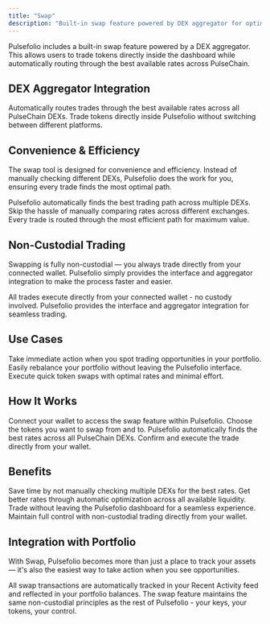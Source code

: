 ```yaml
---
title: "Swap"
description: "Built-in swap feature powered by DEX aggregator for optimal token trading directly within Pulsefolio"
---
```



Pulsefolio includes a built-in swap feature powered by a DEX aggregator. This allows users to trade tokens directly inside the dashboard while automatically routing through the best available rates across PulseChain.

## DEX Aggregator Integration

<Columns cols={2}>
  <Card
    title="Best Rate Routing"
    icon="route"
  >
    Automatically routes trades through the best available rates across all PulseChain DEXs.
  </Card>
  <Card
    title="Single Interface"
    icon="window-maximize"
  >
    Trade tokens directly inside Pulsefolio without switching between different platforms.
  </Card>
</Columns>

## Convenience & Efficiency

The swap tool is designed for convenience and efficiency. Instead of manually checking different DEXs, Pulsefolio does the work for you, ensuring every trade finds the most optimal path.

<Columns cols={3}>
  <Card
    title="Automatic Optimization"
    icon="wand-magic-sparkles"
  >
    Pulsefolio automatically finds the best trading path across multiple DEXs.
  </Card>
  <Card
    title="No Manual Checking"
    icon="clock"
  >
    Skip the hassle of manually comparing rates across different exchanges.
  </Card>
  <Card
    title="Optimal Routing"
    icon="map"
  >
    Every trade is routed through the most efficient path for maximum value.
  </Card>
</Columns>

## Non-Custodial Trading

Swapping is fully non-custodial — you always trade directly from your connected wallet. Pulsefolio simply provides the interface and aggregator integration to make the process faster and easier.

<Columns cols={2}>
  <Card
    title="Direct Wallet Trading"
    icon="wallet"
  >
    All trades execute directly from your connected wallet - no custody involved.
  </Card>
  <Card
    title="Interface & Integration"
    icon="plug"
  >
    Pulsefolio provides the interface and aggregator integration for seamless trading.
  </Card>
</Columns>

## Use Cases

<Columns cols={3}>
  <Card
    title="Opportunity Trading"
    icon="bolt"
  >
    Take immediate action when you spot trading opportunities in your portfolio.
  </Card>
  <Card
    title="Portfolio Rebalancing"
    icon="scale-balanced"
  >
    Easily rebalance your portfolio without leaving the Pulsefolio interface.
  </Card>
  <Card
    title="Quick Swaps"
    icon="exchange-alt"
  >
    Execute quick token swaps with optimal rates and minimal effort.
  </Card>
</Columns>

## How It Works

<Steps>
  <Step title="Connect Wallet">
    Connect your wallet to access the swap feature within Pulsefolio.
  </Step>
  <Step title="Select Tokens">
    Choose the tokens you want to swap from and to.
  </Step>
  <Step title="Rate Optimization">
    Pulsefolio automatically finds the best rates across all PulseChain DEXs.
  </Step>
  <Step title="Execute Trade">
    Confirm and execute the trade directly from your wallet.
  </Step>
</Steps>

## Benefits

<Columns cols={2}>
  <Card
    title="Time Saving"
    icon="clock"
  >
    Save time by not manually checking multiple DEXs for the best rates.
  </Card>
  <Card
    title="Better Rates"
    icon="chart-line"
  >
    Get better rates through automatic optimization across all available liquidity.
  </Card>
  <Card
    title="Seamless Experience"
    icon="stream"
  >
    Trade without leaving the Pulsefolio dashboard for a seamless experience.
  </Card>
  <Card
    title="Full Control"
    icon="shield"
  >
    Maintain full control with non-custodial trading directly from your wallet.
  </Card>
</Columns>

## Integration with Portfolio

With Swap, Pulsefolio becomes more than just a place to track your assets — it's also the easiest way to take action when you see opportunities.

<Info>
  All swap transactions are automatically tracked in your Recent Activity feed and reflected in your portfolio balances.
</Info>

<Note>
  The swap feature maintains the same non-custodial principles as the rest of Pulsefolio - your keys, your tokens, your control.
</Note>
